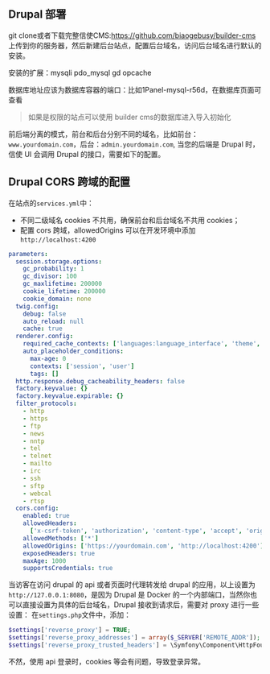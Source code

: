 
<Meta title="部署/Drupal 部署" id="drupal-depoly" />

## Drupal 部署

git clone或者下载完整信使CMS:https://github.com/biaogebusy/builder-cms 上传到你的服务器，然后新建后台站点，配置后台域名，访问后台域名进行默认的安装。

安装的扩展：mysqli pdo_mysql gd opcache

数据库地址应该为数据库容器的端口：比如1Panel-mysql-r56d，在数据库页面可查看

> 如果是权限的站点可以使用 builder cms的数据库进入导入初始化

前后端分离的模式，前台和后台分别不同的域名，比如前台：`www.yourdomain.com`，后台：`admin.yourdomain.com`,
当您的后端是 Drupal 时，信使 UI 会调用 Drupal 的接口，需要如下的配置。

## Drupal CORS 跨域的配置

在站点的`services.yml`中：

- 不同二级域名 cookies 不共用，确保前台和后台域名不共用 cookies；
- 配置 cors 跨域，allowedOrigins 可以在开发环境中添加`http://localhost:4200`

```yml
parameters:
  session.storage.options:
    gc_probability: 1
    gc_divisor: 100
    gc_maxlifetime: 200000
    cookie_lifetime: 200000
    cookie_domain: none
  twig.config:
    debug: false
    auto_reload: null
    cache: true
  renderer.config:
    required_cache_contexts: ['languages:language_interface', 'theme', 'user.permissions']
    auto_placeholder_conditions:
      max-age: 0
      contexts: ['session', 'user']
      tags: []
  http.response.debug_cacheability_headers: false
  factory.keyvalue: {}
  factory.keyvalue.expirable: {}
  filter_protocols:
    - http
    - https
    - ftp
    - news
    - nntp
    - tel
    - telnet
    - mailto
    - irc
    - ssh
    - sftp
    - webcal
    - rtsp
  cors.config:
    enabled: true
    allowedHeaders:
      ['x-csrf-token', 'authorization', 'content-type', 'accept', 'origin', 'x-requested-with']
    allowedMethods: ['*']
    allowedOrigins: ['https://yourdomain.com', 'http://localhost:4200']
    exposedHeaders: true
    maxAge: 1000
    supportsCredentials: true
```

当访客在访问 drupal 的 api 或者页面时代理转发给 drupal 的应用，以上设置为`http://127.0.0.1:8080`，是因为 Drupal 是 Docker 的一个内部端口，当然你也可以直接设置为具体的后台域名，Drupal 接收到请求后，需要对 proxy 进行一些设置：
在`settings.php`文件中，添加：

```php
$settings['reverse_proxy'] = TRUE;
$settings['reverse_proxy_addresses'] = array($_SERVER['REMOTE_ADDR']);
$settings['reverse_proxy_trusted_headers'] = \Symfony\Component\HttpFoundation\Request::HEADER_X_FORWARDED_ALL | \Symfony\Component\HttpFoundation\Request::HEADER_FORWARDED;
```

不然，使用 api 登录时，cookies 等会有问题，导致登录异常。
